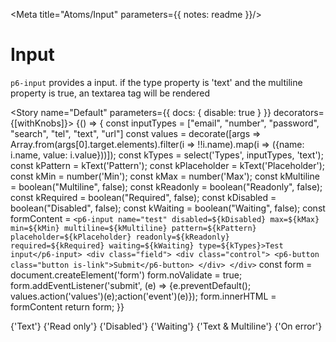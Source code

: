 
<Meta title="Atoms/Input" parameters={{ notes: readme }}/>

# Input

`p6-input` provides a input. if the type property is 'text' and the multiline property is true, an textarea tag will be rendered

<Story name="Default" parameters={{ docs: { disable: true } }} decorators={[withKnobs]}>
  {() => {
    const inputTypes = ["email", "number", "password", "search", "tel", "text", "url"]
    const values = decorate([args => Array.from(args[0].target.elements).filter(i => !!i.name).map(i => ({name: i.name, value: i.value}))]);
    const kTypes = select('Types', inputTypes, 'text');
    const kPattern = kText('Pattern');
    const kPlaceholder = kText('Placeholder');
    const kMin = number('Min');
    const kMax = number('Max');
    const kMultiline = boolean("Multiline", false);
    const kReadonly = boolean("Readonly", false);
    const kRequired = boolean("Required", false);
    const kDisabled = boolean("Disabled", false);
    const kWaiting = boolean("Waiting", false);
    const formContent = `
      <p6-input name="test"
        disabled=${kDisabled}
        max=${kMax}
        min=${kMin}
        multiline=${kMultiline}
        pattern=${kPattern}
        placeholder=${kPlaceholder}
        readonly=${kReadonly}
        required=${kRequired}
        waiting=${kWaiting}
        type=${kTypes}>Test input</p6-input>
      <div class="field">
        <div class="control">
          <p6-button class="button is-link">Submit</p6-button>
        </div>
      </div>
    `
    const form = document.createElement('form')
    form.noValidate = true;
    form.addEventListener('submit', (e) => {e.preventDefault(); values.action('values')(e);action('event')(e)});
    form.innerHTML = formContent
    return form;
  }}
</Story>

<Preview>
  <Story name="Text" height="84px">
    {'<p6-input type="text"/>Text</p6-input>'}
  </Story>
</Preview>

<Preview>
  <Story name="Read only" height="84px">
    {'<p6-input type="text" readonly value="Input value"/>Read only</p6-input>'}
  </Story>
</Preview>

<Preview>
  <Story name="Disabled" height="84px">
    {'<p6-input type="text" disabled value="Input value"/>Disabled</p6-input>'}
  </Story>
</Preview>

<Preview>
  <Story name="Waiting" height="168px">
    {'<p6-input type="text" waiting>Waiting</p6-input>'}
  </Story>
</Preview>

<Preview>
  <Story name="Text and multiline" height="168px">
    {'<p6-input type="text" multiline>Text & Multiline</p6-input>'}
  </Story>
</Preview>

<Preview>
  <Story name="On error" height="84px">
    {'<p6-input type="text" pattern="42" value="84"/>On error</p6-input>'}
  </Story>
</Preview>
